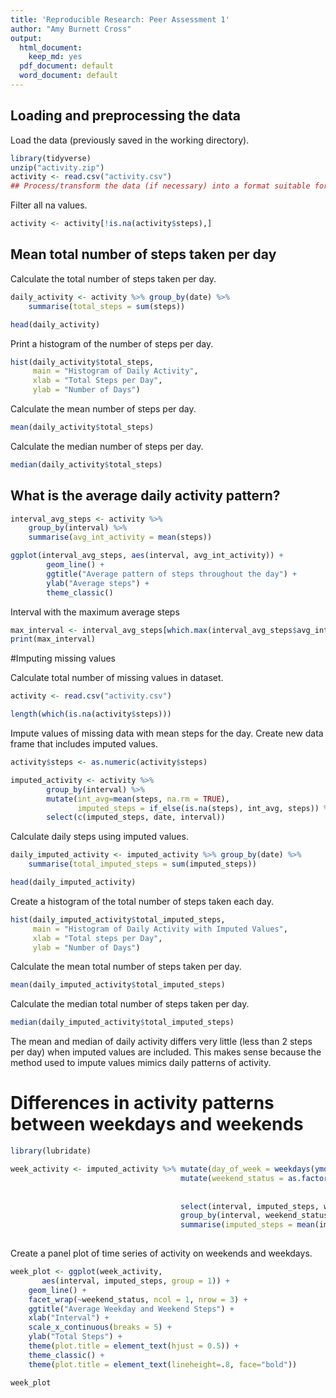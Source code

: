 ```yaml
---
title: 'Reproducible Research: Peer Assessment 1'
author: "Amy Burnett Cross"
output:
  html_document:
    keep_md: yes
  pdf_document: default
  word_document: default
---
```



## Loading and preprocessing the data

Load the data (previously saved in the working directory).
```r
library(tidyverse)
unzip("activity.zip")
activity <- read.csv("activity.csv")
## Process/transform the data (if necessary) into a format suitable for your analysis
```

Filter all na values.
```r
activity <- activity[!is.na(activity$steps),]

```



## Mean total number of steps taken per day
Calculate the total number of steps taken per day.
```r
daily_activity <- activity %>% group_by(date) %>%
    summarise(total_steps = sum(steps))

head(daily_activity)
```

Print a histogram of the number of steps per day.
```r
hist(daily_activity$total_steps,
     main = "Histogram of Daily Activity",
     xlab = "Total Steps per Day",
     ylab = "Number of Days")
```

Calculate the mean number of steps per day.
```r
mean(daily_activity$total_steps)
```

Calculate the median number of steps per day.
```r
median(daily_activity$total_steps)
```



## What is the average daily activity pattern?

```r
interval_avg_steps <- activity %>%
    group_by(interval) %>%
    summarise(avg_int_activity = mean(steps))

ggplot(interval_avg_steps, aes(interval, avg_int_activity)) +
        geom_line() +
        ggtitle("Average pattern of steps throughout the day") +
        ylab("Average steps") +
        theme_classic()


```

Interval with the maximum average steps
```r
max_interval <- interval_avg_steps[which.max(interval_avg_steps$avg_int_activity), ]
print(max_interval)
```



#Imputing missing values

Calculate total number of missing values in dataset.
```r
activity <- read.csv("activity.csv")

length(which(is.na(activity$steps)))

```

Impute values of missing data with mean steps for the day. Create new data frame that includes imputed values.
```r
activity$steps <- as.numeric(activity$steps)

imputed_activity <- activity %>% 
        group_by(interval) %>%
        mutate(int_avg=mean(steps, na.rm = TRUE),
               imputed_steps = if_else(is.na(steps), int_avg, steps)) %>%
        select(c(imputed_steps, date, interval))
```

Calculate daily steps using imputed values.
```r
daily_imputed_activity <- imputed_activity %>% group_by(date) %>%
    summarise(total_imputed_steps = sum(imputed_steps))

head(daily_imputed_activity)
```


Create a histogram of the total number of steps taken each day.
```r
hist(daily_imputed_activity$total_imputed_steps,
     main = "Histogram of Daily Activity with Imputed Values",
     xlab = "Total steps per Day",
     ylab = "Number of Days")
```

Calculate the mean total number of steps taken per day.
```r
mean(daily_imputed_activity$total_imputed_steps)
```

Calculate the median total number of steps taken per day.
```r
median(daily_imputed_activity$total_imputed_steps)

```

The mean and median of daily activity differs very little (less than 2 steps per day) when imputed values are included. This makes sense because the method used to impute values mimics daily patterns of activity.



# Differences in activity patterns between weekdays and weekends

```r

library(lubridate)

week_activity <- imputed_activity %>% mutate(day_of_week = weekdays(ymd(date))) %>%
                                      mutate(weekend_status = as.factor(if_else(day_of_week 
                                                                                 %in% (c("Saturday", "Sunday")), 
                                                                                 "Weekends", "Weekdays"))) %>%
                                      select(interval, imputed_steps, weekend_status) %>%
                                      group_by(interval, weekend_status) %>%
                                      summarise(imputed_steps = mean(imputed_steps)) 
                                      
```

Create a panel plot of time series of activity on weekends and weekdays.
```r
week_plot <- ggplot(week_activity, 
       aes(interval, imputed_steps, group = 1)) + 
    geom_line() +
    facet_wrap(~weekend_status, ncol = 1, nrow = 3) +
    ggtitle("Average Weekday and Weekend Steps") +
    xlab("Interval") +
    scale_x_continuous(breaks = 5) +
    ylab("Total Steps") +
    theme(plot.title = element_text(hjust = 0.5)) +
    theme_classic() +
    theme(plot.title = element_text(lineheight=.8, face="bold"))

week_plot
    
```
